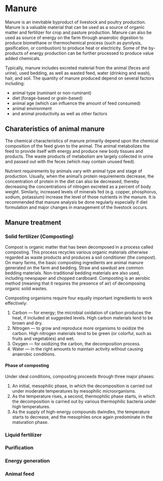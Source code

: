 # Manure

Manure is an inevitable byproduct of livestock and poultry production. Manure is a valuable material that can be used as a source of organic matter and fertilizer for crop and pasture production. Manure can also be used as source of energy on the farm through anaerobic digestion to produce biomethane or thermochemical process (such as pyrolysis, gasification, or combustion) to produce heat or electricity. Some of the by-products of energy production can be further processed to produce value added chemicals.

Typically, manure includes excreted material from the animal (feces and urine), used bedding, as well as wasted feed, water (drinking and wash), hair, and soil. The quantity of manure produced depend on several factors including:

- animal type (ruminant or non-ruminant)
- diet (forage-based or grain-based)
- animal age (which can influence the amount of feed consumed)
- animal environment
- and animal productivity as well as other factors

## Charateristics of animal manure

The chemical characteristics of manure primarily depend upon the chemical composition of the feed given to the animal. The animal metabolizes the feed to provide itself with energy and produce new body tissues and products. The waste products of metabolism are largely collected in urine and passed out with the feces (which may contain unused feed).

Nutrient requirements by animals vary with animal type and stage of production. Usually, when the animal’s protein requirements decrease, the concentration of protein in the diet can also be decreased, thereby decreasing the concentrations of nitrogen excreted as a percent of body weight. Similarly, increased levels of minerals fed (e.g. copper, phosphorus, sodium, potassium) increase the level of those nutrients in the manure. It is recommended that manure analysis be done regularly especially if diet formulation and major changes in management of the livestock occurs.

## Manure treatment
### Solid fertilizer (Composting)
Compost is organic matter that has been decomposed in a process called composting. This process recycles various organic materials otherwise regarded as waste products and produces a soil conditioner (the compost). On many farms, the basic composting ingredients are animal manure generated on the farm and bedding. Straw and sawdust are common bedding materials. Non-traditional bedding materials are also used, including newspaper and chopped cardboard. Composting is an aerobic method (meaning that it requires the presence of air) of decomposing organic solid wastes.

Composting organisms require four equally important ingredients to work effectively:

1. Carbon — for energy; the microbial oxidation of carbon produces the heat, if included at suggested levels. High carbon materials tend to be brown and dry.
2. Nitrogen — to grow and reproduce more organisms to oxidize the carbon. High nitrogen materials tend to be green (or colorful, such as fruits and vegetables) and wet.
3. Oxygen — for oxidizing the carbon, the decomposition process.
4. Water — in the right amounts to maintain activity without causing anaerobic conditions.

#### Phase of composting

Under ideal conditions, composting proceeds through three major phases:

1. An initial, mesophilic phase, in which the decomposition is carried out under moderate temperatures by mesophilic microorganisms.
2. As the temperature rises, a second, thermophilic phase starts, in which the decomposition is carried out by various thermophilic bacteria under high temperatures.
3. As the supply of high-energy compounds dwindles, the temperature starts to decrease, and the mesophiles once again predominate in the maturation phase.

### Liquid fertilizer
### Purification
### Energy generation
### Animal feed